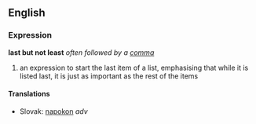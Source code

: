 ==English==
=== Expression ===
'''last but not least''' ''often followed by a [[comma]]''
# an expression to start the last item of a list, emphasising that while it is listed last, it is just as important as the rest of the items
==== Translations ====
*Slovak: [[napokon]] ''adv''